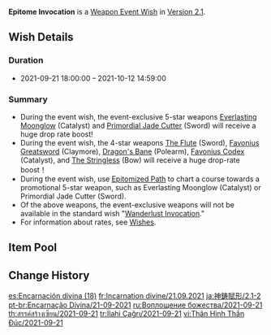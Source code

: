 {{Wish
|name              = Epitome Invocation 2021-09-21
|image             = Epitome Invocation 2021-09-21.png
|type              = Weapon Event
|duration          = event
|time_start        = 2021-09-21 18:00:00
|time_start_offset = GMT+8
|time_end          = 2021-10-12 14:59:00
|link              = https://genshin.hoyoverse.com/en/news/detail/15991
|preceding         = Epitome Invocation/2021-09-01
|alongside         = Drifting Luminescence/2021-09-21
|succeeding        = Epitome Invocation/2021-10-13
}}
'''Epitome Invocation''' is a [[Weapon Event Wish]] in [[Version 2.1]].

==Wish Details==
===Duration===
* 2021-09-21 18:00:00 &ndash; 2021-10-12 14:59:00

===Summary===
* During the event wish, the event-exclusive 5-star weapons [[Everlasting Moonglow]] (Catalyst) and [[Primordial Jade Cutter]] (Sword) will receive a huge drop rate boost!
* During the event wish, the 4-star weapons [[The Flute]] (Sword), [[Favonius Greatsword]] (Claymore), [[Dragon's Bane]] (Polearm), [[Favonius Codex]] (Catalyst), and [[The Stringless]] (Bow) will receive a huge drop-rate boost！
* During the event wish, use [[Epitomized Path]] to chart a course towards a promotional 5-star weapon, such as Everlasting Moonglow (Catalyst) or Primordial Jade Cutter (Sword).
* Of the above weapons, the event-exclusive weapons will not be available in the standard wish "[[Wanderlust Invocation]]."
* For information about rates, see [[Wish]]es.

==Item Pool==
{{Wish Pool
|weapon_5_F    = Everlasting Moonglow; Primordial Jade Cutter
|weapon_4_F    = The Flute; Favonius Greatsword; Dragon's Bane; Favonius Codex; The Stringless
|character_4   = Barbara; Beidou; Bennett; Chongyun; Diona; Fischl; Ningguang; Noelle; Razor; Rosaria; Sayu; Sucrose; Xiangling; Xingqiu; Xinyan; Yanfei
|weapon_5      = Amos' Bow; Aquila Favonia; Lost Prayer to the Sacred Winds; Primordial Jade Winged-Spear; Skyward Atlas; Skyward Blade; Skyward Harp; Skyward Pride; Skyward Spine; Wolf's Gravestone
|weapon_4      = Eye of Perception; Favonius Lance; Favonius Sword; Favonius Warbow; Lion's Roar; Rainslasher; Rust; Sacrificial Bow; Sacrificial Fragments; Sacrificial Greatsword; Sacrificial Sword; The Bell; The Widsith
|weapon_3      = Black Tassel; Bloodtainted Greatsword; Cool Steel; Debate Club; Emerald Orb; Ferrous Shadow; Harbinger of Dawn; Magic Guide; Raven Bow; Sharpshooter's Oath; Skyrider Sword; Slingshot; Thrilling Tales of Dragon Slayers
}}

==Change History==
{{Change History|2.1}}

[[es:Encarnación divina (18)]]
[[fr:Incarnation divine/21.09.2021]]
[[ja:神鋳賦形/2.1-2]]
[[pt-br:Encarnação Divina/21-09-2021]]
[[ru:Воплощение божества/2021-09-21]]
[[th:สรรค์สร้างเซียน/2021-09-21]]
[[tr:İlahi Çağrı/2021-09-21]]
[[vi:Thân Hình Thần Đúc/2021-09-21]]